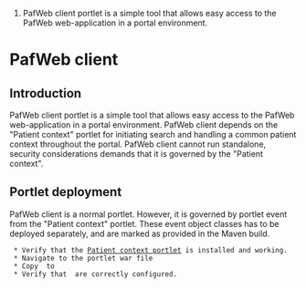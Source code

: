 #PafWeb client portlet is a simple tool that allows easy access to the PafWeb web-application in a portal environment.

= PafWeb client =

== Introduction ==

PafWeb client portlet is a simple tool that allows easy access to the PafWeb web-application in a portal environment. 
PafWeb client depends on the "Patient context" portlet for initiating search and handling a common patient context throughout the portal. PafWeb client cannot run standalone, security considerations demands that it is governed by the "Patient context". 


== Portlet deployment ==
PafWeb client is a normal portlet.
However, it is governed by portlet event from the "Patient context" portlet. These event object classes has to be deployed separately, and are marked as provided in the Maven build. 

  * Verify that the [http://code.google.com/p/oppna-program-healthcare-context/wiki/PatientContextInstallationGuide?ts=1274800546&updated=PatientContextInstallationGuide Patient context portlet] is installed and working.
  * Navigate to the portlet war file {{{viewer/modules/portlet}}}
  * Copy {{{paf-web-viewer-module-portlet.war}}} to {{{<liferay_home>/deploy}}}
  * Verify that {{{WEB-INF/classes/security.properties}}} are correctly configured.